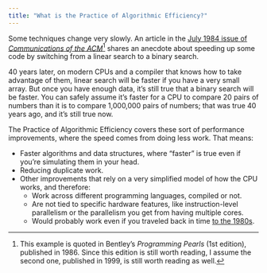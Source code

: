 ```yaml
---
title: "What is the Practice of Algorithmic Efficiency?"
---
```


Some techniques change very slowly.
An article in the [July 1984 issue of _Communications of the ACM_](https://dl.acm.org/doi/pdf/10.1145/358105.358192#page=12&search=linear%20search)[^cacm] shares an anecdote about speeding up some code by switching from a linear search to a binary search.

40 years later, on modern CPUs and a compiler that knows how to take advantage of them, linear search will be faster if you have a very small array.
But once you have enough data, it's still true that a binary search will be faster.
You can safely assume it's faster for a CPU to compare 20 pairs of numbers than it is to compare 1,000,000 pairs of numbers; that was true 40 years ago, and it's still true now.

[^cacm]: This example is quoted in Bentley's _Programming Pearls_ (1st edition), published in 1986. Since this edition is still worth reading, I assume the second one, published in 1999, is still worth reading as well.

The Practice of Algorithmic Efficiency covers these sort of performance improvements, where the speed comes from doing less work.
That means:

* Faster algorithms and data structures, where "faster" is true even if you're simulating them in your head.
* Reducing duplicate work.
* Other improvements that rely on a very simplified model of how the CPU works, and therefore:
  * Work across different programming languages, compiled or not.
  * Are not tied to specific hardware features, like instruction-level parallelism or the parallelism you get from having multiple cores.
  * Would probably work even if you traveled back in time [to the 1980s](https://www.youtube.com/watch?v=ur57IunS9To).
